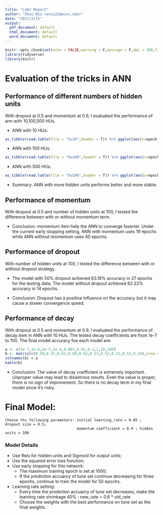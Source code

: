 ```yaml
---
title: "Lab2 Report"
author: "Shuo Niu <sniu22@wisc.edu>"
date: "2017/2/15"
output:
  pdf_document: default
  html_document: default
  word_document: default
---
```

```r
knitr::opts_chunk$set(echo = FALSE,warning = F,message = F,dpi = 300,fig.width = 6.5,fig.height = 3)
library(tidyverse)
library(knitr)
```

# Evaluation of the tricks in ANN

## Performance of different numbers of hidden units
With dropout at 0.5 and momentum at 0.9, I evaluated the performance of ann with 10,100,500 HUs.

- ANN with 10 HUs:

```r
as_tibble(read.table(file = "hu10",header = T)) %>% ggplot(aes(x=epoch,y = accuracy,color = label)) + geom_line() + labs(title = "ANN with 10 HUs")
```

- ANN with 100 HUs:

```r
as_tibble(read.table(file = "hu100",header = T)) %>% ggplot(aes(x=epoch,y = accuracy,color = label)) + geom_line() + labs(title = "ANN with 100 HUs")
```

- ANN with 500 HUs:

```r
as_tibble(read.table(file = "hu500",header = T)) %>% ggplot(aes(x=epoch,y = accuracy,color = label)) + geom_line() + labs(title = "ANN with 500 HUs")
```

- Summary: ANN with more hidden units performs better and more stable. 

## Performance of momentum

With dropout at 0.5 and number of hidden units at 100, I tested the difference between with or without momentum term.

- Conclusion: momentum item help the ANN to converge faserter. Under the current early stopping setting, ANN with momentum uses 19 epochs while ANN without momentum uses 40 epochs.

## Performance of dropout
With number of hidden units at 100, I tested the difference between with or without dropout strategy.

- The model with 50% dropout achieved 63.18% accuracy in 27 epochs for the testing data; The model without dropout achieved 62.22% accuracy in 14 epochs.

- Conclusion: Dropout has a positive influence on the accuracy but it may cause a slower convergence speed.
  
## Performance of decay

With dropout at 0.5 and momentum at 0.9, I evaluated the performance of decay item in ANN with 10 HUs. The tested decay coefficients are from 1e-7 to 100. The final model accuracy foe each model are:

```r
a <- c(1e-7,1e-6,1e-5,1e-4,0.001,0.01,0.1,1,10,100)
b <- matrix(c(0.59,0.57,0.62,0.60,0.62,0.57,0.52,0.22,0.52,0.24),nrow = 1)
colnames(b) = a
kable(b)
```

- Conclusion: The value of decay coefficient is extremely important. Unproper value may lead to disastrous results. Even the value is proper, there is no sign of improvement. So there is no decay term in my final model since it's risky.

# Final Model:

```
Choose ths following parameters: initial learning_rate = 0.05 ; dropout size = 0.5;
                                 momentum coefficient = 0.9 ; hidden units = 100
```

### Model Details

- Use Relu for hidden units and Sigmoid for output units;
- Use the squared error loss function;
- Use early stopping for this network:
    - The maximum training epoch is set at 1000;
    - If the prediction accuarcy of tune set continue decreasing for three epochs, continue to train the model for 50 epochs.
    
- Learning rate setting: 
    - Every time the prediction accuarcy of tune set decreases, make the learning rate shrinkage 40% : new_rate = 0.6 * old_rate
    - Choose the weights with the best performance on tune set as the final weights.

